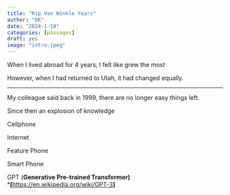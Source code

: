 ```yaml
---
title: "Rip Van Winkle Years"
author: "DK"
date: "2024-1-10"
categories: [passages]
draft: yes
image: "intro.jpeg"
---
```


When I lived abroad for 4 years, I felt like grew the most

However, when I had returned to Utah, it had changed equally.

------------------------------------------------------------------------

My colleague said back in 1999, there are no longer easy things left.

Since then an explosion of knowledge

Cellphone

Internet

Feature Phone

Smart Phone

GPT (**Generative Pre-trained Transformer) \^\[**<https://en.wikipedia.org/wiki/GPT-3>**\]**
